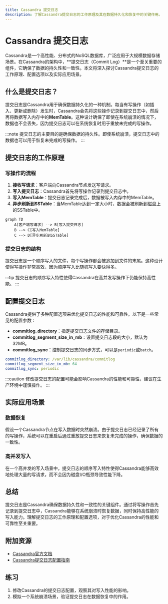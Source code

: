 ```yaml
---
title: Cassandra 提交日志
description: 了解Cassandra提交日志的工作原理及其在数据持久化和恢复中的关键作用。
---
```


# Cassandra 提交日志

Cassandra是一个高性能、分布式的NoSQL数据库，广泛应用于大规模数据存储场景。在Cassandra的架构中，**提交日志（Commit Log）**是一个至关重要的组件，它确保了数据的持久性和一致性。本文将深入探讨Cassandra提交日志的工作原理、配置选项以及实际应用场景。

## 什么是提交日志？

提交日志是Cassandra用于确保数据持久化的一种机制。每当有写操作（如插入、更新或删除）发生时，Cassandra会先将这些操作记录到提交日志中，然后再将数据写入内存中的**MemTable**。这种设计确保了即使在系统崩溃的情况下，数据也不会丢失，因为提交日志可以在系统恢复时用于重放未完成的写操作。

:::note
提交日志的主要目的是确保数据的持久性。即使系统崩溃，提交日志中的数据也可以用于恢复未完成的写操作。
:::

## 提交日志的工作原理

### 写操作的流程

1. **接收写请求**：客户端向Cassandra节点发送写请求。
2. **写入提交日志**：Cassandra首先将写操作记录到提交日志中。
3. **写入MemTable**：提交日志记录完成后，数据被写入内存中的MemTable。
4. **异步刷新到SSTable**：当MemTable达到一定大小时，数据会被刷新到磁盘上的SSTable中。

```mermaid
graph TD
    A[客户端写请求] --> B[写入提交日志]
    B --> C[写入MemTable]
    C --> D[异步刷新到SSTable]
```

### 提交日志的结构

提交日志是一个顺序写入的文件，每个写操作都会被追加到文件的末尾。这种设计使得写操作非常高效，因为顺序写入比随机写入要快得多。

:::tip
提交日志的顺序写入特性使得Cassandra在高并发写操作下仍能保持高性能。
:::

## 配置提交日志

Cassandra提供了多种配置选项来优化提交日志的性能和可靠性。以下是一些常见的配置参数：

- **commitlog_directory**：指定提交日志文件的存储目录。
- **commitlog_segment_size_in_mb**：设置提交日志段的大小，默认为32MB。
- **commitlog_sync**：控制提交日志的同步方式，可以是`periodic`或`batch`。

```yaml
commitlog_directory: /var/lib/cassandra/commitlog
commitlog_segment_size_in_mb: 64
commitlog_sync: periodic
```

:::caution
修改提交日志的配置可能会影响Cassandra的性能和可靠性，建议在生产环境中谨慎操作。
:::

## 实际应用场景

### 数据恢复

假设一个Cassandra节点在写入数据时突然崩溃。由于提交日志已经记录了所有的写操作，系统可以在重启后通过重放提交日志来恢复未完成的操作，确保数据的一致性。

### 高并发写入

在一个高并发的写入场景中，提交日志的顺序写入特性使得Cassandra能够高效地处理大量的写请求，而不会因为磁盘I/O瓶颈导致性能下降。

## 总结

提交日志是Cassandra确保数据持久性和一致性的关键组件。通过将写操作首先记录到提交日志中，Cassandra能够在系统崩溃时恢复数据，同时保持高性能的写入能力。理解提交日志的工作原理和配置选项，对于优化Cassandra的性能和可靠性至关重要。

## 附加资源

- [Cassandra官方文档](https://cassandra.apache.org/doc/latest/)
- [Cassandra提交日志配置指南](https://cassandra.apache.org/doc/latest/operating/commitlog.html)

## 练习

1. 修改Cassandra的提交日志配置，观察其对写入性能的影响。
2. 模拟一个系统崩溃场景，验证提交日志在数据恢复中的作用。
